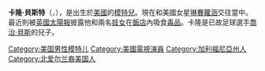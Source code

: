 {{blpunsourced|time=2019-09-16}}
{{Infobox entertainer
| name       = Calum Best
| type       = 模特儿
| image      = Calum Best.jpg
| imagesize  = 
| birthname  = Calum Milan Best
| birthdate  = {{birth date and age|1981|02|06}}
| birthplace = {{USA}}[[加利福尼亞州|加利福尼亞州]][[聖荷西_(加利福尼亞州)|聖荷西]]
| deathdate  = 
| deathplace = 
| othername  =
| occupation = 模特兒
| homepage = 
| notable role = ''{{link-en|Celebrity Love Island|Celebrity Love Island}}''
}}
'''卡隆·貝斯特'''（{{lang-en|'''Calum Best'''}}，{{bd|1981年|2月6日}}），是出生於[[美國|美國]]的[[模特兒|模特兒]]。現在和美國女星[[琳賽蘿涵|琳賽蘿涵]]交往當中。最近則被[[英國太陽報|英國太陽報]]披露他和兩名[[妓女|妓女]]在[[飯店|飯店]]內吸食[[毒品|毒品]]。卡隆是已故足球選手[[喬治·貝斯|喬治·貝斯]]的兒子。

{{normdaten}}
{{DEFAULTSORT:Best, Calum}}
[[Category:美国男性模特儿|Category:美国男性模特儿]]
[[Category:美國電視演員|Category:美國電視演員]]
[[Category:加利福尼亞州人|Category:加利福尼亞州人]]
[[Category:北爱尔兰裔美国人|Category:北爱尔兰裔美国人]]
{{US-bio-stub}}